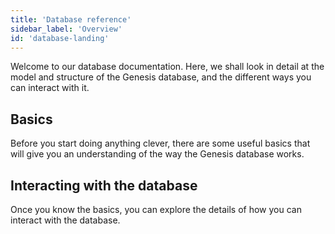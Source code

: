 ```yaml
---
title: 'Database reference'
sidebar_label: 'Overview'
id: 'database-landing'
---
```



Welcome to our database documentation. Here, we shall look in detail at the model and structure of the Genesis database, and the different ways you can interact with it.


## Basics
Before you start doing anything clever, there are some useful basics that will give you an understanding of the way the Genesis database works.

<Grid container>
    <Grid item xs={12} md={4} sx={{padding: '1%'}}>
        <QuickCard heading="Data Model" link="../database/fields-tables-views/fields-tables-views/" text="Start by looking at how you can define your data model, which is built on fields, tables and views.">
        </QuickCard>
    </Grid>
    <Grid item xs={12} md={4} sx={{padding: '1%'}}>
        <QuickCard heading="Database Concepts" link="../database/database-concepts/database-concepts/" text="Find out about read, write and subscribe operations and how each operation works.">
        </QuickCard>
    </Grid>
    <Grid item xs={12} md={4} sx={{padding: '1%'}}>
        <QuickCard heading="Data Types" link="../database/data-types/data-types/" text="Finally, have a look at the different entities used in the Genesis application platform.">
        </QuickCard>
    </Grid>
</Grid>

## Interacting with the database

Once you know the basics, you can explore the details of how you can interact with the database.

<Grid container>
    <Grid item xs={12} md={6} sx={{padding: '1%'}}>
        <QuickCard heading="Database Interface" link="../database/database-interface/database-interface/" text="Look at the database interface for the standard methods of interacting with the database.">
        </QuickCard>
    </Grid>
    <Grid item xs={12} md={6} sx={{padding: '1%'}}>
        <QuickCard heading="Helper Classes" link="../database/helper-classes/helper-classes/" text="View the helper classes for details of classes such as Subscription, Write Result and Modify Details.">
        </QuickCard>
    </Grid>
    <Grid item xs={12} md={6} sx={{padding: '1%'}}>
        <QuickCard heading="Async and RxJava APIs" link="../database/types-of-api/types-of-api/" text="The Async API is the preferred API for accessing the database in Kotlin. The RxJava API is also available. ">
        </QuickCard>
    </Grid>
</Grid>




